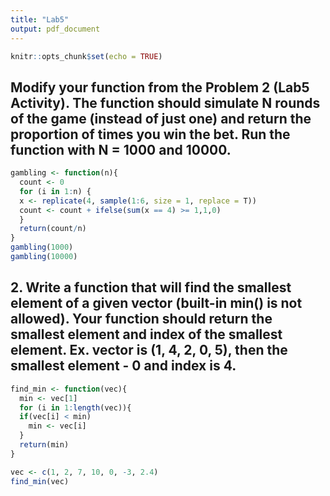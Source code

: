 ---
title: "Lab5"
output: pdf_document
---

```{r setup, include=FALSE}
knitr::opts_chunk$set(echo = TRUE)
```

## Modify your function from the Problem 2 (Lab5 Activity). The function should simulate N rounds of the game (instead of just one) and return the proportion of times you win the bet. Run the function with N = 1000 and 10000.


```{r}
gambling <- function(n){
  count <- 0
  for (i in 1:n) {
  x <- replicate(4, sample(1:6, size = 1, replace = T))
  count <- count + ifelse(sum(x == 4) >= 1,1,0)
  }
  return(count/n)
}
gambling(1000)
gambling(10000)

```

## 2. Write a function that will find the smallest element of a given vector (built-in min() is not allowed). Your function should return the smallest element and index of the smallest element. Ex. vector is (1, 4, 2, 0, 5), then the smallest element - 0 and index is 4.

```{r}
find_min <- function(vec){
  min <- vec[1]
  for (i in 1:length(vec)){
  if(vec[i] < min)
    min <- vec[i]
  }
  return(min)
}

vec <- c(1, 2, 7, 10, 0, -3, 2.4)
find_min(vec)
```




